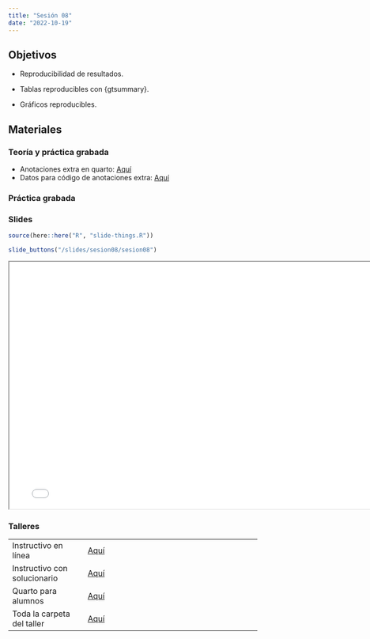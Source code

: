 ```yaml
---
title: "Sesión 08"
date: "2022-10-19"
---
```


## Objetivos

- Reproducibilidad de resultados.

- Tablas reproducibles con {gtsummary}.

- Gráficos reproducibles.

## Materiales

::: {.panel-tabset}

### Teoría y práctica grabada

- Anotaciones extra en quarto: [Aquí](../slides/sesion08/adicional.qmd) 
- Datos para código de anotaciones extra: [Aquí](../slides/sesion08/maca_meno_fase1.data) 

### Práctica grabada


### Slides

```r
source(here::here("R", "slide-things.R"))
```

```r
slide_buttons("/slides/sesion08/sesion08")
```

```{=html}
<iframe width="780" height="500" src="../slides/sesion08/sesion08.html" title="Sesión 8 - Reporte Reproducible con R"></iframe>
```

### Talleres

|                              |                                                                                  |
|----------------------|--------------------------------------------------|
| Instructivo en línea         | [Aquí](../taller/taller08/taller08_instructivo.html)                                                 |
| Instructivo con solucionario | [Aquí](../taller/taller08/taller08_instructivo_sol.html)                                                                       |
| Quarto para alumnos          | [Aquí](../taller/taller08/taller08_alumno.qmd)                                                                       |
| Toda la carpeta del taller   | [Aquí](https://drive.google.com/drive/folders/1WP3nuhVb7104YPsByhkQwl81UMOtH4Mu) |

:::


